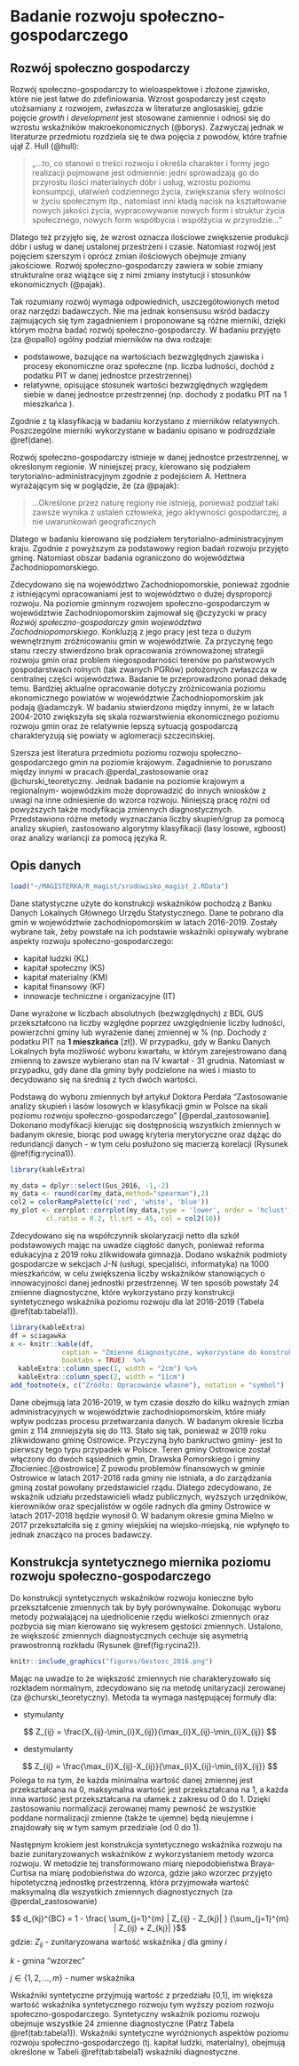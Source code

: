 # Badanie rozwoju społeczno-gospodarczego {#Rozwoj}
## Rozwój społeczno gospodarczy {#badane}

Rozwój społeczno-gospodarczy to wieloaspektowe i złożone zjawisko, które nie jest łatwe do zdefiniowania.
Wzrost gospodarczy jest często utożsamiany z rozwojem, zwłaszcza w literaturze anglosaskiej, gdzie pojęcie *growth* i *development* jest stosowane zamiennie i odnosi się do wzrostu wskaźników makroekonomicznych (@borys). 
Zazwyczaj jednak w literaturze przedmiotu rozdziela się te dwa pojęcia z powodów, które trafnie ujął Z. Hull (@hull):

>„…to, co stanowi o treści rozwoju i określa charakter i formy jego realizacji pojmowane jest odmiennie: jedni sprowadzają go do przyrostu ilości materialnych dóbr i usług, wzrostu poziomu konsumpcji, ułatwień codziennego życia, zwiększania sfery wolności w życiu społecznym itp., natomiast inni kładą nacisk na kształtowanie nowych jakości życia, wypracowywanie nowych form i struktur życia społecznego, nowych form współbycia i współżycia w&nbsp;przyrodzie…”

Dlatego też przyjęło się, że wzrost oznacza ilościowe zwiększenie produkcji dóbr i&nbsp;usług w danej ustalonej przestrzeni i czasie.
Natomiast rozwój jest pojęciem szerszym i&nbsp;oprócz zmian ilościowych obejmuje zmiany jakościowe.
Rozwój społeczno-gospodarczy zawiera w sobie zmiany strukturalne oraz wiążące się z nimi zmiany instytucji i stosunków ekonomicznych (@pajak).

Tak rozumiany rozwój wymaga odpowiednich, uszczegółowionych metod oraz narzędzi badawczych.
Nie ma jednak konsensusu wśród badaczy zajmujących się tym zagadnieniem i proponowane są różne mierniki, dzięki którym można badać rozwój społeczno-gospodarczy.
W badaniu przyjęto (za @opallo) ogólny podział mierników na dwa rodzaje:

* podstawowe, bazujące na wartościach bezwzględnych zjawiska i procesy ekonomiczne oraz społeczne (np. liczba ludności, dochód z podatku PIT w danej jednostce przestrzennej)
* relatywne, opisujące stosunek wartości bezwzględnych względem siebie w danej jednostce przestrzennej (np. dochody z podatku PIT na 1 mieszkańca ).

Zgodnie z tą klasyfikacją w badaniu korzystano z mierników relatywnych. Poszczególne mierniki wykorzystane w badaniu opisano w podrozdziale \@ref(dane).

Rozwój społeczno-gospodarczy istnieje w danej jednostce przestrzennej, w określonym regionie.
W niniejszej pracy, kierowano się podziałem terytorialno-administracyjnym zgodnie z podejściem A. Hettnera wyrażającym się w poglądzie, że (za @pajak):

>...Określone przez naturę regiony nie istnieją, ponieważ podział taki zawsze wynika z ustaleń człowieka, jego aktywności gospodarczej, a nie uwarunkowań geograficznych

Dlatego w badaniu kierowano się podziałem terytorialno-administracyjnym kraju.
Zgodnie z powyższym za podstawowy region badań rozwoju przyjęto gminę.
Natomiast obszar badania ograniczono do województwa Zachodniopomorskiego. 

Zdecydowano się na województwo Zachodniopomorskie, ponieważ zgodnie z istniejącymi opracowaniami jest to województwo o dużej dysproporcji rozwoju. 
Na poziomie gminnym rozwojem społeczno-gospodarczym w województwie Zachodniopomorskim zajmował się @czyzycki w pracy *Rozwój społeczno-gospodarczy gmin województwa Zachodniopomorskiego*.
Konkluzją z jego pracy jest teza o dużym wewnętrznym zróżnicowaniu gmin w województwie. 
Za przyczynę tego stanu rzeczy stwierdzono brak opracowania zrównoważonej strategii rozwoju gmin oraz problem niegospodarności terenów po państwowych gospodarstwach rolnych (tak zwanych PGRów) położonych zwłaszcza w centralnej części województwa.
Badanie te przeprowadzono ponad dekadę temu.
Bardziej aktualne opracowanie dotyczy zróżnicowania poziomu ekonomicznego powiatów w województwie Zachodniopomorskim jak podają @adamczyk.
W&nbsp;badaniu stwierdzono między innymi, że w latach 2004-2010 zwiększyła się skala rozwarstwienia ekonomicznego poziomu rozwoju gmin oraz że relatywnie lepszą sytuacją gospodarczą charakteryzują się powiaty w aglomeracji szczecińskiej.

Szersza jest literatura przedmiotu poziomu rozwoju społeczno-gospodarczego gmin na poziomie krajowym.
Zagadnienie to poruszano między innymi w pracach @perdal_zastosowanie oraz @churski_teoretyczny. 
Jednak badanie na poziomie krajowym a regionalnym- wojewódzkim może doprowadzić do innych wniosków z uwagi na inne odniesienie do wzorca rozwoju.
Niniejszą pracę różni od powyższych także modyfikacja zmiennych diagnostycznych.
Przedstawiono różne metody wyznaczania liczby skupień/grup za pomocą analizy skupień, zastosowano algorytmy klasyfikacji (lasy losowe, xgboost) oraz analizy wariancji za pomocą języka R.

## Opis danych {#dane}

```{r load srodowisko_magist2, include=FALSE}
load("~/MAGISTERKA/R_magist/srodowisko_magist_2.RData")
```

Dane statystyczne użyte do konstrukcji wskaźników pochodzą z Banku Danych Lokalnych Głównego Urzędu Statystycznego.
Dane te pobrano dla gmin w województwie zachodniopomorskim w latach 2016-2019.
Zostały wybrane tak, żeby powstałe na ich podstawie wskaźniki opisywały wybrane aspekty rozwoju społeczno-gospodarczego:

* kapitał ludzki (KL)
* kapitał społeczny (KS)
* kapitał materialny (KM)
* kapitał finansowy (KF)
* innowacje techniczne i organizacyjne (IT)


Dane wyrażone w liczbach absolutnych (bezwzględnych) z BDL GUS przekształcono na liczby względne poprzez uwzględnienie liczby ludności, powierzchni gminy lub wyrażenie danej zmiennej w % (np. Dochody z podatku PIT na **1 mieszkańca** [zł]).
W&nbsp;przypadku, gdy w Banku Danych Lokalnych była możliwość wyboru kwartału, w którym zarejestrowano daną zmienną to zawsze wybierano stan na IV kwartał - 31 grudnia.
Natomiast w przypadku, gdy dane dla gminy były podzielone na wieś i miasto to decydowano się na średnią z tych dwóch wartości.


Podstawą do wyboru zmiennych był artykuł Doktora Perdała "Zastosowanie analizy skupień i lasów losowych w klasyfikacji gmin w Polsce na skali poziomu rozwoju społeczno-gospodarczego" [@perdal_zastosowanie].
Dokonano modyfikacji kierując się dostępnością wszystkich zmiennych w badanym okresie, biorąc pod uwagę kryteria merytoryczne oraz dążąc do redundancji danych - w tym celu posłużono się macierzą korelacji (Rysunek \@ref(fig:rycina1)).

```{r rycina1, echo=FALSE, fig.cap= "Korelogram czynników diagnostycznych", out.width = '130%'}
library(kableExtra)

my_data = dplyr::select(Gus_2016, -1,-2)
my_data <- round(cor(my_data,method="spearman"),2)
col2 = colorRampPalette(c('red', 'white', 'blue'))  
my_plot <- corrplot::corrplot(my_data,type = 'lower', order = 'hclust', tl.col = 'black', 
         cl.ratio = 0.2, tl.srt = 45, col = col2(10))
```

Zdecydowano się na współczynnik skolaryzacji netto dla szkół podstawowych mając na uwadze ciągłość danych, ponieważ reforma edukacyjna z 2019 roku zlikwidowała gimnazja.
Dodano wskaźnik podmioty gospodarcze w sekcjach J-N (usługi, specjaliści, informatyka) na 1000 mieszkańców, w celu zwiększenia liczby wskaźników stanowiących o innowacyjności danej jednostki przestrzennej.
W ten sposób powstały 24 zmienne diagnostyczne, które wykorzystano przy konstrukcji syntetycznego wskaźnika poziomu rozwoju dla lat 2016-2019 (Tabela \@ref(tab:tabela1)).



```{r tabela1, echo=FALSE}
library(kableExtra)
df = sciagawka
x <- knitr::kable(df, 
             caption = "Zmienne diagnostyczne, wykorzystane do konstrukcji syntetycznego wskaźnika rozwoju",
             booktabs = TRUE)  %>% 
  kableExtra::column_spec(1, width = "2cm") %>% 
  kableExtra::column_spec(2, width = "11cm")
add_footnote(x, c("Zródło: Opracowanie własne"), notation = "symbol")


```


Dane obejmują lata 2016-2019, w tym czasie doszło do kilku ważnych zmian administracyjnych w województwie zachodniopomorskim, które miały wpływ podczas procesu przetwarzania danych.
W badanym okresie liczba gmin z 114 zmniejszyła się do 113.
Stało się tak, ponieważ w 2019 roku zlikwidowano gminę Ostrowice.
Przyczyną było bankructwo gminy- jest to pierwszy tego typu przypadek w Polsce. 
Teren gminy Ostrowice został włączony do dwóch sąsiednich gmin, Drawska Pomorskiego i gminy Złocieniec.[@ostrowice]
Z powodu problemów finansowych w gminie Ostrowice w latach 2017-2018 rada gminy nie istniała, a do zarządzania gminą został powołany przedstawiciel rządu.
Dlatego zdecydowano, że wskaźnik udziału przedstawicieli władz publicznych, wyższych urzędników, kierowników oraz specjalistów w ogóle radnych dla gminy Ostrowice w latach 2017-2018 będzie wynosił 0.
W badanym okresie gmina Mielno w 2017 przekształciła się z gminy wiejskiej na wiejsko-miejską, nie wpłynęło to jednak znacząco na proces badawczy.

## Konstrukcja syntetycznego miernika poziomu rozwoju społeczno-gospodarczego{#wskaznik}

Do konstrukcji syntetycznych wskaźników rozwoju konieczne było przekształcenie zmiennych tak by były porównywalne. Dokonując wyboru metody pozwalającej na ujednolicenie rzędu wielkości zmiennych oraz pozbycia się mian kierowano się wykresem gęstości zmiennych. Ustalono, że większość zmiennych diagnostycznych cechuje się asymetrią prawostronną rozkładu (Rysunek \@ref(fig:rycina2)).

```{r rycina2, echo=FALSE, fig.cap="Wykres estymatorów gęstości zmiennych diagnostycznych (2016)" }
knitr::include_graphics("figures/Gestosc_2016.png")
```
Mając na uwadze to że większość zmiennych nie charakteryzowało się rozkładem normalnym, zdecydowano się na metodę unitaryzacji zerowanej (za @churski_teoretyczny). 
Metoda ta wymaga następującej formuły dla:

* stymulanty

$$ 
Z_{ij} = \frac{X_{ij}-\min_{i}X_{ij}}{\max_{i}X_{ij}-\min_{i}X_{ij}}
$$

* destymulanty 

$$ 
Z_{ij} = \frac{\max_{i}X_{ij}-X_{ij}}{\max_{i}X_{ij}-\min_{i}X_{ij}}
$$
Polega to na tym, że każda minimalna wartość danej zmiennej jest przekształcana na 0, maksymalna wartość jest przekształcana na 1, a każda inna wartość jest przekształcana na ułamek z zakresu od 0 do 1.
Dzięki zastosowaniu normalizacji zerowanej mamy pewność że wszystkie poddane normalizacji zmienne (także te ujemne) będą nieujemne i znajdowały się w tym samym przedziale (od 0 do 1).

Następnym krokiem jest konstrukcja syntetycznego wskaźnika rozwoju na bazie zunitaryzowanych wskaźników z wykorzystaniem metody wzorca rozwoju.
W metodzie tej transformowano miarę niepodobieństwa Braya-Curtisa na miarę podobieństwa do wzorca, gdzie jako wzorzec przyjęto hipotetyczną jednostkę przestrzenną, która przyjmowała wartość maksymalną dla wszystkich zmiennych diagnostycznych (za @perdal_zastosowanie)

$$ d_{kj}^{BC} = 1 - \frac{ \sum_{j=1}^{m} | Z_{ij} - Z_{kj}| } {\sum_{j=1}^{m} | Z_{ij} + Z_{kj}|  }$$
gdzie:
$Z_{ij}$ - zunitaryzowana wartość wskaźnika $j$ dla gminy $i$ 

$k$ - gmina "wzorzec"

$j\in\{1,2,\dots,m\}$ - numer wskaźnika 

Wskaźniki syntetyczne przyjmują wartość z przedziału [0,1], im większa wartość wskaźnika syntetycznego rozwoju tym wyższy poziom rozwoju społeczno-gospodarczego. Syntetyczny wskaźnik poziomu rozwoju obejmuje wszystkie 24 zmienne diagnostyczne (Patrz Tabela \@ref(tab:tabela1)). Wskaźniki syntetyczne wyróżnionych aspektów poziomu rozwoju społeczno-gospodarczego (tj. kapitał ludzki, materialny), obejmują określone w Tabeli \@ref(tab:tabela1) wskaźniki diagnostyczne.
